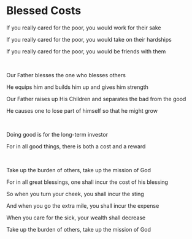 # Blessed Costs

If you really cared for the poor, you would work for their sake

If you really cared for the poor, you would take on their hardships

If you really cared for the poor, you would be friends with them

<p></p>

<br />

Our Father blesses the one who blesses others

He equips him and builds him up and gives him strength

Our Father raises up His Children and separates the bad from the good

He causes one to lose part of himself so that he might grow

<br />

Doing good is for the long-term investor

For in all good things, there is both a cost and a reward

<br />

Take up the burden of others, take up the mission of God

For in all great blessings, one shall incur the cost of his blessing

So when you turn your cheek, you shall incur the sting

And when you go the extra mile, you shall incur the expense

When you care for the sick, your wealth shall decrease

Take up the burden of others, take up the mission of God
